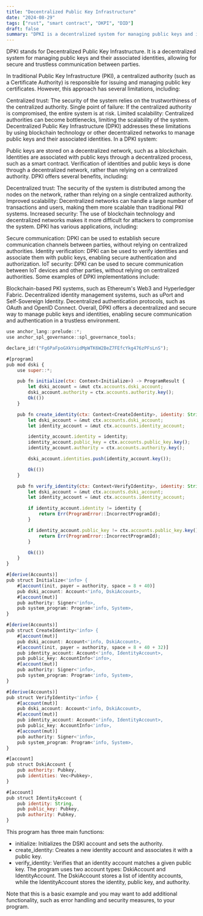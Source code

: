 ```yaml
---
title: "Decentralized Public Key Infrastructure"
date: "2024-08-29"
tags: ["rust", "smart contract", "DKPI", "DID"]
draft: false
summary: "DPKI is a decentralized system for managing public keys and identities. It offers improved security, scalability, and decentralization compared to traditional PKI. DPKI has applications in secure communication, identity verification, and IoT security. Examples include blockchain-based PKI systems and decentralized identity management solutions."
---
```


DPKI stands for Decentralized Public Key Infrastructure. It is a decentralized system for managing public keys and their associated identities, allowing for secure and trustless communication between parties.

In traditional Public Key Infrastructure (PKI), a centralized authority (such as a Certificate Authority) is responsible for issuing and managing public key certificates. However, this approach has several limitations, including:

Centralized trust: The security of the system relies on the trustworthiness of the centralized authority.
Single point of failure: If the centralized authority is compromised, the entire system is at risk.
Limited scalability: Centralized authorities can become bottlenecks, limiting the scalability of the system.
Decentralized Public Key Infrastructure (DPKI) addresses these limitations by using blockchain technology or other decentralized networks to manage public keys and their associated identities. In a DPKI system:

Public keys are stored on a decentralized network, such as a blockchain.
Identities are associated with public keys through a decentralized process, such as a smart contract.
Verification of identities and public keys is done through a decentralized network, rather than relying on a centralized authority.
DPKI offers several benefits, including:

Decentralized trust: The security of the system is distributed among the nodes on the network, rather than relying on a single centralized authority.
Improved scalability: Decentralized networks can handle a large number of transactions and users, making them more scalable than traditional PKI systems.
Increased security: The use of blockchain technology and decentralized networks makes it more difficult for attackers to compromise the system.
DPKI has various applications, including:

Secure communication: DPKI can be used to establish secure communication channels between parties, without relying on centralized authorities.
Identity verification: DPKI can be used to verify identities and associate them with public keys, enabling secure authentication and authorization.
IoT security: DPKI can be used to secure communication between IoT devices and other parties, without relying on centralized authorities.
Some examples of DPKI implementations include:

Blockchain-based PKI systems, such as Ethereum's Web3 and Hyperledger Fabric.
Decentralized identity management systems, such as uPort and Self-Sovereign Identity.
Decentralized authentication protocols, such as OAuth and OpenID Connect.
Overall, DPKI offers a decentralized and secure way to manage public keys and identities, enabling secure communication and authentication in a trustless environment.

```js
use anchor_lang::prelude::*;
use anchor_spl_governance::spl_governance_tools;

declare_id!("Fg6PaFpoGXkYsidMpWTK6W2BeZ7FEfcYkg476zPFsLnS");

#[program]
pub mod dski {
    use super::*;

    pub fn initialize(ctx: Context<Initialize>) -> ProgramResult {
        let dski_account = &mut ctx.accounts.dski_account;
        dski_account.authority = ctx.accounts.authority.key();
        Ok(())
    }

    pub fn create_identity(ctx: Context<CreateIdentity>, identity: String) -> ProgramResult {
        let dski_account = &mut ctx.accounts.dski_account;
        let identity_account = &mut ctx.accounts.identity_account;

        identity_account.identity = identity;
        identity_account.public_key = ctx.accounts.public_key.key();
        identity_account.authority = ctx.accounts.authority.key();

        dski_account.identities.push(identity_account.key());

        Ok(())
    }

    pub fn verify_identity(ctx: Context<VerifyIdentity>, identity: String) -> ProgramResult {
        let dski_account = &mut ctx.accounts.dski_account;
        let identity_account = &mut ctx.accounts.identity_account;

        if identity_account.identity != identity {
            return Err(ProgramError::IncorrectProgramId);
        }

        if identity_account.public_key != ctx.accounts.public_key.key() {
            return Err(ProgramError::IncorrectProgramId);
        }

        Ok(())
    }
}

#[derive(Accounts)]
pub struct Initialize<'info> {
    #[account(init, payer = authority, space = 8 + 40)]
    pub dski_account: Account<'info, DskiAccount>,
    #[account(mut)]
    pub authority: Signer<'info>,
    pub system_program: Program<'info, System>,
}

#[derive(Accounts)]
pub struct CreateIdentity<'info> {
    #[account(mut)]
    pub dski_account: Account<'info, DskiAccount>,
    #[account(init, payer = authority, space = 8 + 40 + 32)]
    pub identity_account: Account<'info, IdentityAccount>,
    pub public_key: AccountInfo<'info>,
    #[account(mut)]
    pub authority: Signer<'info>,
    pub system_program: Program<'info, System>,
}

#[derive(Accounts)]
pub struct VerifyIdentity<'info> {
    #[account(mut)]
    pub dski_account: Account<'info, DskiAccount>,
    #[account(mut)]
    pub identity_account: Account<'info, IdentityAccount>,
    pub public_key: AccountInfo<'info>,
    #[account(mut)]
    pub authority: Signer<'info>,
    pub system_program: Program<'info, System>,
}

#[account]
pub struct DskiAccount {
    pub authority: Pubkey,
    pub identities: Vec<Pubkey>,
}

#[account]
pub struct IdentityAccount {
    pub identity: String,
    pub public_key: Pubkey,
    pub authority: Pubkey,
}

```

This program has three main functions:

- initialize: Initializes the DSKI account and sets the authority.
- create_identity: Creates a new identity account and associates it with a public key.
- verify_identity: Verifies that an identity account matches a given public key.
  The program uses two account types: DskiAccount and IdentityAccount. The DskiAccount stores a list of identity accounts, while the IdentityAccount stores the identity, public key, and authority.

Note that this is a basic example and you may want to add additional functionality, such as error handling and security measures, to your program.
